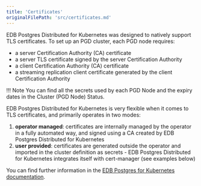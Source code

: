 ```yaml
---
title: 'Certificates'
originalFilePath: 'src/certificates.md'
---
```


EDB Postgres Distributed for Kubernetes was designed to natively support TLS certificates.
To set up an PGD cluster, each PGD node requires:

-   a server Certification Authority (CA) certificate
-   a server TLS certificate signed by the server Certification Authority
-   a client Certification Authority (CA) certificate
-   a streaming replication client certificate generated by the client Certification Authority

!!! Note
    You can find all the secrets used by each PGD Node and the expiry dates in
    the Cluster (PGD Node) Status.

EDB Postgres Distributed for Kubernetes is very flexible when it comes to TLS certificates, and
primarily operates in two modes:

1.  **operator managed**: certificates are internally
    managed by the operator in a fully automated way, and signed using a CA created
    by EDB Postgres Distributed for Kubernetes
2.  **user provided**: certificates are
    generated outside the operator and imported in the cluster definition as
    secrets - EDB Postgres Distributed for Kubernetes integrates itself with cert-manager (see
    examples below)

You can find further information in the
[EDB Postgres for Kubernetes documentation](https://www.enterprisedb.com/docs/postgres_for_kubernetes/latest/certificates/).

